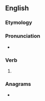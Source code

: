 ==English==

===Etymology===
{{suffix|deal|eth|lang=en}}

===Pronunciation===
* {{a|UK}} {{IPA|/ˈdiːləθ/|lang=en}}

===Verb===
{{head|en|verb form}}

# {{en-archaic third-person singular of|deal}}

===Anagrams===
* {{l|en|leadeth}}